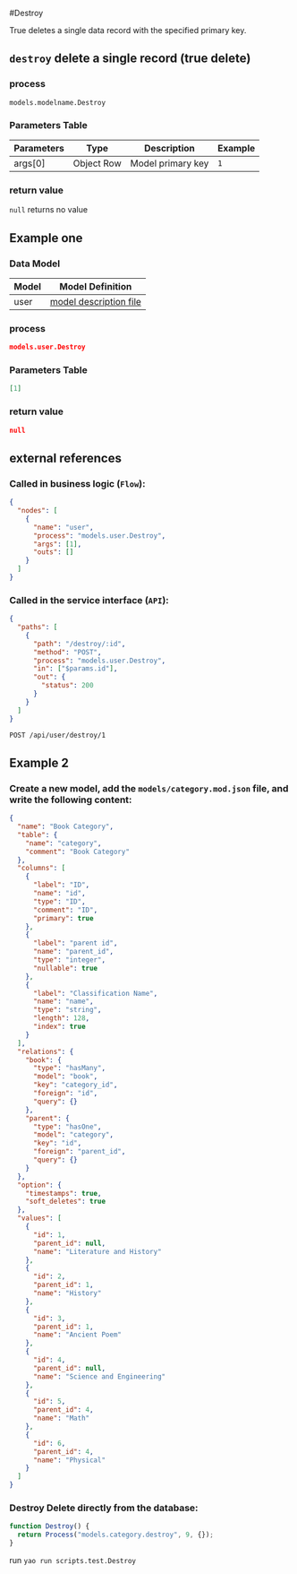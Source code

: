 #Destroy

True deletes a single data record with the specified primary key.

## `destroy` delete a single record (true delete)

### process

`models.modelname.Destroy`

### Parameters Table

| Parameters | Type       | Description       | Example |
| ---------- | ---------- | ----------------- | ------- |
| args[0]    | Object Row | Model primary key | `1`     |

### return value

`null` returns no value

## Example one

### Data Model

| Model | Model Definition                           |
| ----- | ------------------------------------------ |
| user  | [model description file](../examples/user) |

### process

```json
models.user.Destroy
```

### Parameters Table

```json
[1]
```

### return value

```json
null
```

## external references

### Called in business logic (`Flow`):

```json
{
  "nodes": [
    {
      "name": "user",
      "process": "models.user.Destroy",
      "args": [1],
      "outs": []
    }
  ]
}
```

### Called in the service interface (`API`):

```json
{
  "paths": [
    {
      "path": "/destroy/:id",
      "method": "POST",
      "process": "models.user.Destroy",
      "in": ["$params.id"],
      "out": {
        "status": 200
      }
    }
  ]
}
```

```bash
POST /api/user/destroy/1
```

## Example 2

### Create a new model, add the `models/category.mod.json` file, and write the following content:

```json
{
  "name": "Book Category",
  "table": {
    "name": "category",
    "comment": "Book Category"
  },
  "columns": [
    {
      "label": "ID",
      "name": "id",
      "type": "ID",
      "comment": "ID",
      "primary": true
    },
    {
      "label": "parent id",
      "name": "parent_id",
      "type": "integer",
      "nullable": true
    },
    {
      "label": "Classification Name",
      "name": "name",
      "type": "string",
      "length": 128,
      "index": true
    }
  ],
  "relations": {
    "book": {
      "type": "hasMany",
      "model": "book",
      "key": "category_id",
      "foreign": "id",
      "query": {}
    },
    "parent": {
      "type": "hasOne",
      "model": "category",
      "key": "id",
      "foreign": "parent_id",
      "query": {}
    }
  },
  "option": {
    "timestamps": true,
    "soft_deletes": true
  },
  "values": [
    {
      "id": 1,
      "parent_id": null,
      "name": "Literature and History"
    },
    {
      "id": 2,
      "parent_id": 1,
      "name": "History"
    },
    {
      "id": 3,
      "parent_id": 1,
      "name": "Ancient Poem"
    },
    {
      "id": 4,
      "parent_id": null,
      "name": "Science and Engineering"
    },
    {
      "id": 5,
      "parent_id": 4,
      "name": "Math"
    },
    {
      "id": 6,
      "parent_id": 4,
      "name": "Physical"
    }
  ]
}
```

### Destroy Delete directly from the database:

```javascript
function Destroy() {
  return Process("models.category.destroy", 9, {});
}
```

run `yao run scripts.test.Destroy`

